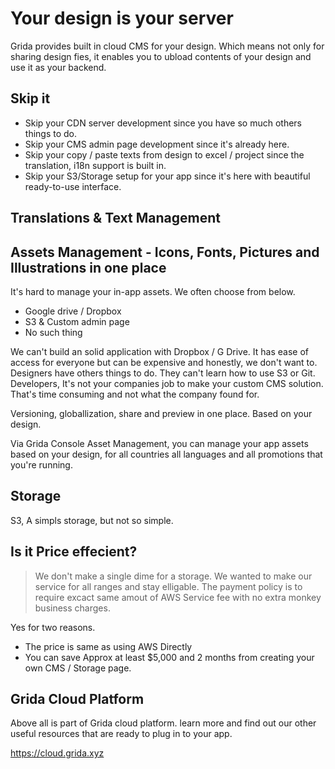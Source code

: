 # Your design is your server

Grida provides built in cloud CMS for your design. Which means not only for sharing design fies, it enables you to ubload contents of your design and use it as your backend.

## Skip it

- Skip your CDN server development since you have so much others things to do.
- Skip your CMS admin page development since it's already here.
- Skip your copy / paste texts from design to excel / project since the translation, i18n support is built in.
- Skip your S3/Storage setup for your app since it's here with beautiful ready-to-use interface.

## Translations & Text Management

## Assets Management - Icons, Fonts, Pictures and Illustrations in one place

It's hard to manage your in-app assets. We often choose from below.

- Google drive / Dropbox
- S3 & Custom admin page
- No such thing

We can't build an solid application with Dropbox / G Drive. It has ease of access for everyone but can be expensive and honestly, we don't want to. Designers have others things to do. They can't learn how to use S3 or Git. Developers, It's not your companies job to make your custom CMS solution. That's time consuming and not what the company found for.

Versioning, globallization, share and preview in one place. Based on your design.

Via Grida Console Asset Management, you can manage your app assets based on your design, for all countries all languages and all promotions that you're running.

## Storage

S3, A simpls storage, but not so simple.

## Is it Price effecient?

> We don't make a single dime for a storage. We wanted to make our service for all ranges and stay elligable. The payment policy is to require excact same amout of AWS Service fee with no extra monkey business charges.

Yes for two reasons.

- The price is same as using AWS Directly
- You can save Approx at least \$5,000 and 2 months from creating your own CMS / Storage page.

## Grida Cloud Platform

Above all is part of Grida cloud platform. learn more and find out our other useful resources that are ready to plug in to your app.

https://cloud.grida.xyz
